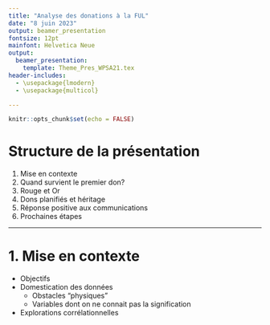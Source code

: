 ```yaml
---
title: "Analyse des donations à la FUL"
date: "8 juin 2023"
output: beamer_presentation
fontsize: 12pt
mainfont: Helvetica Neue
output: 
  beamer_presentation:
    template: Theme_Pres_WPSA21.tex
header-includes:
  - \usepackage{lmodern}
  - \usepackage{multicol}

---
```


```r
knitr::opts_chunk$set(echo = FALSE)
```


# Structure de la présentation
1. Mise en contexte
2. Quand survient le premier don?
3. Rouge et Or
4. Dons planifiés et héritage
5. Réponse positive aux communications
6. Prochaines étapes

---

# 1. Mise en contexte

- Objectifs
- Domestication des données
  - Obstacles "physiques"
  - Variables dont on ne connait pas la signification
- Explorations corrélationnelles













